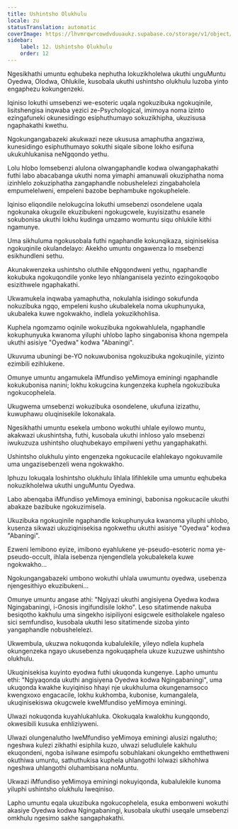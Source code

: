 ```yaml
---
title: Ushintsho Olukhulu
locale: zu
statusTranslation: automatic
coverImage: https://lhvmrqwrcowdvduuaukz.supabase.co/storage/v1/object/public/strapi-uploads/small_cover-tratado-de-psicologia-revolucionaria.webp-5e15e1cec4e0ebebcde5d7fc7565d8fd.webp
sidebar:
    label: 12. Ushintsho Olukhulu
    order: 12
---
```

Ngesikhathi umuntu eqhubeka nephutha lokuzikholelwa ukuthi unguMuntu Oyedwa, Olodwa, Ohlukile, kusobala ukuthi ushintsho olukhulu luzoba yinto engaphezu kokungenzeki.

Iqiniso lokuthi umsebenzi we-esoteric uqala ngokuzibuka ngokuqinile, lisitshengisa inqwaba yezici ze-Psychological, imimoya noma izinto ezingafuneki okunesidingo esiphuthumayo sokuzikhipha, ukuzisusa ngaphakathi kwethu.

Ngokungangabazeki akukwazi neze ukususa amaphutha angaziwa, kunesidingo esiphuthumayo sokuthi siqale sibone lokho esifuna ukukuhlukanisa neNgqondo yethu.

Lolu hlobo lomsebenzi alulona olwangaphandle kodwa olwangaphakathi futhi labo abacabanga ukuthi noma yimaphi amanuwali okuziphatha noma izinhlelo zokuziphatha zangaphandle nobushelelezi zingabaholela empumelelweni, empeleni bazobe bephambuke ngokuphelele.

Iqiniso eliqondile nelokugcina lokuthi umsebenzi osondelene uqala ngokunaka okugxile ekuzibukeni ngokugcwele, kuyisizathu esanele sokubonisa ukuthi lokhu kudinga umzamo womuntu siqu ohlukile kithi ngamunye.

Uma sikhuluma ngokusobala futhi ngaphandle kokunqikaza, siqinisekisa ngokuqinile okulandelayo: Akekho umuntu ongawenza lo msebenzi esikhundleni sethu.

Akunakwenzeka ushintsho oluthile eNgqondweni yethu, ngaphandle kokubuka ngokuqondile yonke leyo nhlanganisela yezinto ezingokoqobo esizithwele ngaphakathi.

Ukwamukela inqwaba yamaphutha, nokulahla isidingo sokufunda nokuzibuka ngqo, empeleni kusho ukubalekela noma ukuphunyuka, ukubaleka kuwe ngokwakho, indlela yokuzikhohlisa.

Kuphela ngomzamo oqinile wokuzibuka ngokwahlulela, ngaphandle kokuphunyuka kwanoma yiluphi uhlobo lapho singabonisa khona ngempela ukuthi asisiye "Oyedwa" kodwa "Abaningi".

Ukuvuma ubuningi be-YO nokuwubonisa ngokuzibuka ngokuqinile, yizinto ezimbili ezihlukene.

Omunye umuntu angamukela iMfundiso yeMimoya eminingi ngaphandle kokukubonisa nanini; lokhu kokugcina kungenzeka kuphela ngokuzibuka ngokucophelela.

Ukugwema umsebenzi wokuzibuka osondelene, ukufuna izizathu, kuwuphawu oluqinisekile lokonakala.

Ngesikhathi umuntu esekela umbono wokuthi uhlale eyilowo muntu, akakwazi ukushintsha, futhi, kusobala ukuthi inhloso yalo msebenzi iwukuzuza ushintsho oluqhubekayo empilweni yethu yangaphakathi.

Ushintsho olukhulu yinto engenzeka ngokucacile elahlekayo ngokuvamile uma ungazisebenzeli wena ngokwakho.

Iphuzu lokuqala loshintsho olukhulu lihlala lifihlekile uma umuntu eqhubeka nokuzikholelwa ukuthi unguMuntu Oyedwa.

Labo abenqaba iMfundiso yeMimoya eminingi, babonisa ngokucacile ukuthi abakaze bazibuke ngokuzimisela.

Ukuzibuka ngokuqinile ngaphandle kokuphunyuka kwanoma yiluphi uhlobo, kusenza sikwazi ukuziqinisekisa ngokwethu ukuthi asisiye "Oyedwa" kodwa "Abaningi".

Ezweni lemibono eyize, imibono eyahlukene ye-pseudo-esoteric noma ye-pseudo-occult, ihlala isebenza njengendlela yokubalekela kuwe ngokwakho...

Ngokungangabazeki umbono wokuthi uhlala uwumuntu oyedwa, usebenza njengesithiyo ekuzibukeni...

Omunye umuntu angase athi: "Ngiyazi ukuthi angisiyena Oyedwa kodwa Ngingabaningi, i-Gnosis ingifundisile lokho". Leso sitatimende nakuba besiqotho kakhulu uma singekho isipiliyoni esigcwele esitholakele ngaleso sici semfundiso, kusobala ukuthi leso sitatimende sizoba yinto yangaphandle nobushelelezi.

Ukwembula, ukuzwa nokuqonda kubalulekile, yileyo ndlela kuphela okungenzeka ngayo ukusebenza ngokuqaphela ukuze kuzuzwe ushintsho olukhulu.

Ukuqinisekisa kuyinto eyodwa futhi ukuqonda kungenye. Lapho umuntu ethi: "Ngiyaqonda ukuthi angisiyena Oyedwa kodwa Ngingabaningi", uma ukuqonda kwakhe kuyiqiniso hhayi nje ukukhuluma okungenamsoco kwengxoxo engacacile, lokhu kukhomba, kubonise, kumangalela, ukuqinisekiswa okugcwele kweMfundiso yeMimoya eminingi.

Ulwazi nokuqonda kuyahlukahluka. Okokuqala kwalokhu kungqondo, okwesibili kusuka enhliziyweni.

Ulwazi olungenalutho lweMfundiso yeMimoya eminingi alusizi ngalutho; ngeshwa kulezi zikhathi esiphila kuzo, ulwazi seludlulele kakhulu ekuqondeni, ngoba isilwane esimpofu sobuhlakani okungekho emthethweni okuthiwa umuntu, sathuthukisa kuphela uhlangothi lolwazi sikhohlwa ngeshwa uhlangothi oluhambisana noMuntu.

Ukwazi iMfundiso yeMimoya eminingi nokuyiqonda, kubalulekile kunoma yiluphi ushintsho olukhulu lweqiniso.

Lapho umuntu eqala ukuzibuka ngokucophelela, esuka embonweni wokuthi akasiye Oyedwa kodwa Ngingabaningi, kusobala ukuthi useqale umsebenzi omkhulu ngesimo sakhe sangaphakathi.

